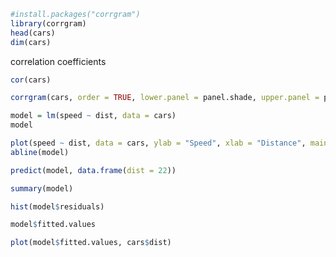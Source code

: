 ```r
#install.packages("corrgram")
library(corrgram)
head(cars)
dim(cars)
```
correlation coefficients
```r
cor(cars)
```

```r
corrgram(cars, order = TRUE, lower.panel = panel.shade, upper.panel = panel.pie, text.panel = panel.txt, main = "Carros")
```

```r
model = lm(speed ~ dist, data = cars)
model
```

```r
plot(speed ~ dist, data = cars, ylab = "Speed", xlab = "Distance", main = "Cars")
abline(model)
```

```r
predict(model, data.frame(dist = 22))
```

```r
summary(model)
```

```r
hist(model$residuals)
```

```r
model$fitted.values
```

```r
plot(model$fitted.values, cars$dist)
```

